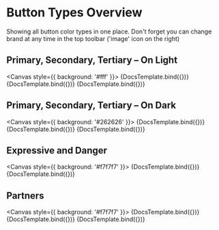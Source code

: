 
<Meta title="Components/Button/Overview" component={ButtonComponent} />


# Button Types Overview

Showing all button color types in one place. Don't forget you can change brand at any time in the top toolbar ('image' icon on the right)

## Primary, Secondary, Tertiary – On Light

<Canvas style={{ background: '#fff' }}>
  <Story id="components-button--primary">
      {DocsTemplate.bind({})}
  </Story>
  <Story id="components-button--secondary">
      {DocsTemplate.bind({})}
  </Story>
  <Story id="components-button--tertiary">
      {DocsTemplate.bind({})}
  </Story>
</Canvas>

## Primary, Secondary, Tertiary – On Dark

<Canvas style={{ background: '#262626' }}>
  <Story id="components-button--primary-inverse">
      {DocsTemplate.bind({})}
  </Story>
  <Story id="components-button--secondary-inverse">
      {DocsTemplate.bind({})}
  </Story>
  <Story id="components-button--tertiary-inverse">
      {DocsTemplate.bind({})}
  </Story>
</Canvas>

## Expressive and Danger

<Canvas style={{ background: '#f7f7f7' }}>
  <Story id="components-button--expressive">
      {DocsTemplate.bind({})}
  </Story>
  <Story id="components-button--danger">
      {DocsTemplate.bind({})}
  </Story>
</Canvas>

## Partners

<Canvas style={{ background: '#f7f7f7' }}>
  <Story id="components-button--facebook">
      {DocsTemplate.bind({})}
  </Story>
  <Story id="components-button--paypal">
      {DocsTemplate.bind({})}
  </Story>
  <Story id="components-button--trustpilot">
      {DocsTemplate.bind({})}
  </Story>
</Canvas>
